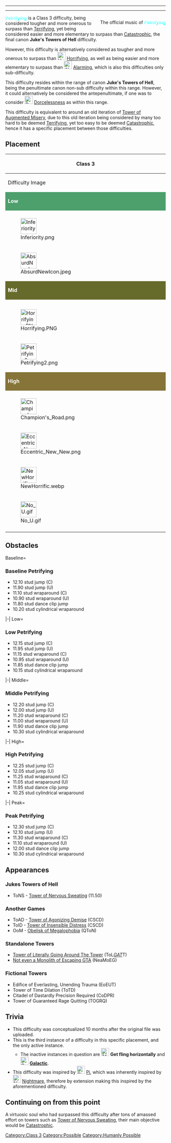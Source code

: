 ----
{{Humanly Possible}}{{Inclusion
|reason=The creator (since he’s an admin) approved of this difficulty.}}
----
<div class="html5audio" style="clear:both;float:right;" data-file="https://static.wikia.nocookie.net/jtohs-joke-towers/images/6/63/Mafia_Pineapple_-_The_Cosmos.mp3" data-volume="0.1" data-download="false" data-preload="metadata" data-options="autoplay,loop">The official music of <span style="font-weight:bold;font-size:100%;background:-webkit-linear-gradient(90deg, #00FFFF, #FFFFFF);-webkit-background-clip:text;-webkit-text-fill-color:transparent;">Petrifying</span></div>
{{NewDifficultyInfobox
|title1=<span style="font-weight:bold;font-size:100%;background:-webkit-linear-gradient(90deg, #00FFFF, #FFFFFF);-webkit-background-clip:text;-webkit-text-fill-color:transparent;">Petrifying</span>
|image1=Petrifying2.png
|class=[[:Category:Class 3|Class 3]]
|rating=11.5
|type=Difficulty
|previous={{Class3Difficulties|Terrifying|25px}} [[w:c:jtoh:Terrifying|Terrifying]]
|next={{Class3Difficulties|Catastrophic|25px}} [[w:c:jtoh:Catastrophic|Catastrophic]]
|alt_previous={{Class3Difficulties|Horrifying|25px}} [[Horrifying]]
|alt_next=
|class_range=Middle
|difficulty_range=Baseline to Peak
|decal_id=N/A
|sub_difficulty(ies)=
|creator(s)=[[User:MapleIsNotAMapleLeaf|MapleIsNotAMapleLeaf]]|hex_color=#c9ffff|rgb_color=201, 255, 255}}
<span style="font-weight:bold;font-size:100%;background:-webkit-linear-gradient(90deg, #00FFFF, #FFFFFF);-webkit-background-clip:text;-webkit-text-fill-color:transparent;">Petrifying</span> is a Class 3 difficulty, being considered tougher and more onerous to surpass than {{Class3Difficulties|Terrifying|25px}} [[w:c:jtoh:Terrifying|Terrifying]], yet being considered easier and more elementary to surpass than {{Class3Difficulties|Catastrophic|25px}} [[w:c:jtoh:Catastrophic|Catastrophic]], the final canon '''Juke's Towers of Hell''' difficulty. 

However, this difficulty is alternatively considered as tougher and more onerous to surpass than [[File:Horrifying.PNG|25x25px|link=Horrifying]] [[Horrifying]], as well as being easier and more elementary to surpass than [[File:Alarming.png|25x25px|link=User blog:EpicTheGamer2014/Alarming]] [[User blog:EpicTheGamer2014/Alarming|Alarming]], which is also this difficulties only sub-difficulty.

This difficulty resides within the range of canon '''Juke's Towers of Hell''', being the penultimate canon non-sub difficulty within this range. However, it could alternatively be considered the antepenultimate, if one was to consider [[File:DorcelessnessDifficulty.png|25x25px|link=Dorcelessness]] [[User blog:EpicTheGamer2014/Dorcelessness|Dorcelessness]] as within this range.

This difficulty is equivalent to around an old iteration of [[w:c:jtoh:Tower of Augmented Misery|Tower of Augmented Misery]], due to this old iteration being considered by many too hard to be deemed {{Class3Difficulties|Terrifying|25px}} [[w:c:jtoh:Terrifying|Terrifying]], yet too easy to be deemed {{Class3Difficulties|Catastrophic|25px}} [[w:c:jtoh:Catastrophic|Catastrophic]], hence it has a specific placement between those difficulties.

== Placement ==
{| class="wikitable mw-collapsible" style="text-align:center;"
! colspan="25" style="text-align:center;width:1%" |'''Class 3'''
|-
!Difficulty Image
!Difficulty Name
! Difficulty Type
!Difficulty Rating 
|-
| colspan="4" style="background:#4D9F6C;color:white" |'''Low'''
|-
|{{Class3Difficulties|Extreme|50px}}
|'''[[w:c:jtoh:Extreme|Extreme]]'''
|Normal
|10
|-
|[[File:Inferiority.png|50px]]
|[[Inferiority]]
|Normal
|10.5
|-
|[[File:AbsurdNewIcon.jpeg|50px]]
|[[Absurd]]
|Sub Difficulty
|10.75
|-
| colspan="4" style="background:#666B2C;color:white" |'''Mid'''
|-
|{{Class3Difficulties|Terrifying|50px}}
|'''[[w:c:jtoh:Terrifying|Terrifying]]'''
|Normal
|11
|-
|{{Class3Difficulties|Ghastly|50px}}
|[[Ghastly]]
|Sub Difficulty
|11.16
|-
|[[File:Horrifying.PNG|50px]]
|[[Horrifying]]
|Sub Difficulty
|11.33
|-
|[[File:Petrifying2.png|50px]]
|[[Petrifying]]
|Normal 
|11.5
|-
| colspan="4" style="background:#867438;color:white" |'''High'''
|-
|{{Class3Difficulties|Catastrophic|50px}}
|'''[[w:c:jtoh:Catastrophic|Catastrophic]]'''
|Normal
|12
|-
|[[File:Champion's Road.png|50px]]
|[[Champion's Road]]
|Sub Difficulty
|12.125
|-
|[[File:Eccentric_New_New.png|50px]]
|[[Eccentric]]
|Normal
|12.5
|-
|[[File:NewHorrific.webp|50px]]
|[[w:c:jtohs-hardest-towers:Horrific|Horrific]]
|Normal
|13 
|-
|[[File:No U.gif|50px]]
|[[Reversed]]
|Sub-Difficulty
|13.25
|-
|}
==Obstacles ==
<tabber>
Baseline=
=== Baseline '''Petrifying''' ===
* 12.10 stud jump (C)
* 11.90 stud jump (U)
* 11.10 stud wraparound (C)
* 10.90 stud wraparound (U)
* 11.80 stud dance clip jump 
* 10.20 stud cylindrical wraparound
|-|
Low=
=== Low '''Petrifying''' ===
* 12.15 stud jump (C)
* 11.95 stud jump (U)
* 11.15 stud wraparound (C)
* 10.95 stud wraparound (U)
* 11.85 stud dance clip jump 
* 10.15 stud cylindrical wraparound
|-|
Middle=
=== Middle '''Petrifying''' ===
* 12.20 stud jump (C)
* 12.00 stud jump (U)
* 11.20 stud wraparound (C)
* 11.00 stud wraparound (U)
* 11.90 stud dance clip jump 
* 10.30 stud cylindrical wraparound
|-|
High=
=== High '''Petrifying''' ===
* 12.25 stud jump (C)
* 12.05 stud jump (U)
* 11.25 stud wraparound (C)
* 11.05 stud wraparound (U)
* 11.95 stud dance clip jump 
* 10.25 stud cylindrical wraparound
|-|
Peak=
=== Peak '''Petrifying''' ===
* 12.30 stud jump (C)
* 12.10 stud jump (U)
* 11.30 stud wraparound (C)
* 11.10 stud wraparound (U)
* 12.00 stud dance clip jump 
* 10.30 stud cylindrical wraparound
</tabber>

==Appearances ==

===Jukes Towers of Hell===

*ToNS - [[w:c:jtoh:Tower of Nervous Sweating|Tower of Nervous Sweating]] (11.50)

=== Another Games===

*ToAD - [[w:c:cscdroblox:Tower of Agonizing Demise|Tower of Agonizing Demise]] (CSCD)
*ToID - [[w:c:cscdroblox:Tower of Insensible Distress|Tower of Insensible Distress]] (CSCD)
*OoM - [https://www.roblox.com/games/10406214285/Quasis-Towers-of-Nonsense Obelisk of Megalophobia] (QToN)

=== Standalone Towers ===

* [[Tower of Literally Going Around The Tower]] (ToL''<u>GAT</u>''T)
* [[Not even a Great Citadel of Escape GTA|Not even a Monolith of Escaping GTA]] (NeaMoEG)

===Fictional Towers===

*Edifice of Everlasting, Unending Trauma (EoEUT)
*Tower of Time Dilation (ToTD)
*Citadel of Dastardly Precision Required (CoDPR)
*Tower of Guaranteed Rage Quitting (TOGRQ)

==Trivia==

*This difficulty was conceptualized 10 months after the original file was uploaded.
*This is the third instance of a difficulty in this specific placement, and the only active instance. 
**The inactive instances in question are [[File:74E50275-85D4-471F-916B-A8CEDB2B83B6.png|25px]] '''Get fling horizontally''' and [[File:Galactical Limitation.png|25px]] [[User blog:The Difficulty Enthusiast/Galactic|'''Galactic''']].
*This difficulty was inspired by [[File:PiUnbuff.png|25px]] [[User blog:AlsoOmori/Pi|Pi]], which was inherently inspired by [[File:Nightmare.png|25px]] [[Nightmare]], therefore by extension making this inspired by the aforementioned difficulty.

==Continuing on from this point==
A virtuosic soul who had surpassed this difficulty after tons of amassed effort on towers such as [[w:c:jtoh:Tower of Nervous Sweating|Tower of Nervous Sweating]], their main objective would be {{Class3Difficulties|Catastrophic|25px}} [[w:c:jtoh:Catastrophic|Catastrophic]].
{{DifficultiesNavbox}}
[[Category:Class 3]]
[[Category:Possible]]
[[Category:Humanly Possible]]